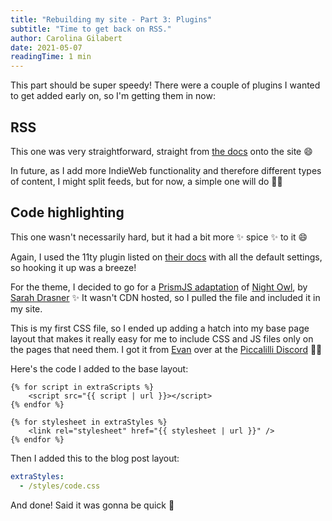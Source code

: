 ```yaml
---
title: "Rebuilding my site - Part 3: Plugins"
subtitle: "Time to get back on RSS."
author: Carolina Gilabert
date: 2021-05-07
readingTime: 1 min
---
```


This part should be super speedy! There were a couple of plugins I wanted to get added early on, so I'm getting them in now:

## RSS

This one was very straightforward, straight from [the docs](https://www.11ty.dev/docs/plugins/rss/) onto the site 😄

In future, as I add more IndieWeb functionality and therefore different types of content, I might split feeds, but for now, a simple one will do 🙌🏼

## Code highlighting

This one wasn't necessarily hard, but it had a bit more ✨ spice ✨ to it 😄

Again, I used the 11ty plugin listed on [their docs](https://www.11ty.dev/docs/plugins/syntaxhighlight/) with all the default settings, so hooking it up was a breeze!

For the theme, I decided to go for a [PrismJS adaptation](https://github.com/PrismJS/prism-themes/blob/master/themes/prism-night-owl.css) of [Night Owl](https://marketplace.visualstudio.com/items?itemName=sdras.night-owl), by [Sarah Drasner](https://sarahdrasnerdesign.com) ✨ It wasn't CDN hosted, so I pulled the file and included it in my site.

This is my first CSS file, so I ended up adding a hatch into my base page layout that makes it really easy for me to include CSS and JS files only on the pages that need them. I got it from [Evan](https://darthmall.net) over at the [Piccalilli Discord](https://piccalil.li/membership/) 🙌🏼

Here's the code I added to the base layout:

```liquid
{% for script in extraScripts %}
    <script src="{{ script | url }}></script>
{% endfor %}

{% for stylesheet in extraStyles %}
    <link rel="stylesheet" href="{{ stylesheet | url }}" />
{% endfor %}
```

Then I added this to the blog post layout:

```yaml
extraStyles:
  - /styles/code.css
```

And done! Said it was gonna be quick 💨
